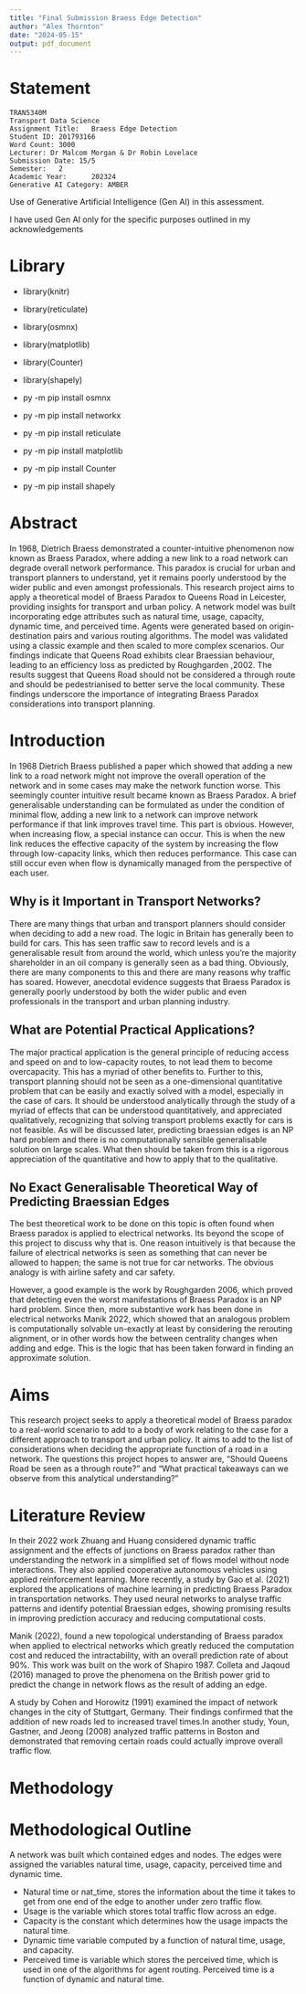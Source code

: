 ```yaml
---
title: "Final Submission Braess Edge Detection"
author: "Alex Thornton"
date: "2024-05-15"
output: pdf_document
---
```



# Statement {-}

```
TRAN5340M
Transport Data Science
Assignment Title:	Braess Edge Detection
Student ID: 201793166
Word Count:	3000	
Lecturer: Dr Malcom Morgan & Dr Robin Lovelace
Submission Date: 15/5		
Semester:	2			
Academic Year: 		202324
Generative AI Category: AMBER
```

Use of Generative Artificial Intelligence (Gen AI) in this assessment.

I have used Gen AI only for the specific purposes outlined in my acknowledgements

# Library 

- library(knitr)
- library(reticulate)
- library(osmnx)
- library(matplotlib)
- library(Counter)
- library(shapely)

- py -m pip install osmnx
- py -m pip install networkx
- py -m pip install reticulate
- py -m pip install matplotlib
- py -m pip install Counter
- py -m pip install shapely

# Abstract 
In 1968, Dietrich Braess demonstrated a counter-intuitive phenomenon now known as Braess Paradox, where adding a new link to a road network can degrade overall network performance. This paradox is crucial for urban and transport planners to understand, yet it remains poorly understood by the wider public and even amongst professionals. This research project aims to apply a theoretical model of Braess Paradox to Queens Road in Leicester, providing insights for transport and urban policy.
A network model was built incorporating edge attributes such as natural time, usage, capacity, dynamic time, and perceived time. Agents were generated based on origin-destination pairs and various routing algorithms. The model was validated using a classic example and then scaled to more complex scenarios. Our findings indicate that Queens Road exhibits clear Braessian behaviour, leading to an efficiency loss as predicted by Roughgarden ,2002.
The results suggest that Queens Road should not be considered a through route and should be pedestrianised to better serve the local community. These findings underscore the importance of integrating Braess Paradox considerations into transport planning. 

# Introduction 
In 1968 Dietrich Braess published a paper which showed that adding a new link to a road network might not improve the overall operation of the network and in some cases may make the network function worse. This seemingly counter intuitive result became known as Braess Paradox. 
A brief generalisable understanding can be formulated as under the condition of minimal flow, adding a new link to a network can improve network performance if that link improves travel time. This part is obvious. However, when increasing flow, a special instance can occur. This is when the new link reduces the effective capacity of the system by increasing the flow through low-capacity links, which then reduces performance. This case can still occur even when flow is dynamically managed from the perspective of each user.

## Why is it Important in Transport Networks? 

There are many things that urban and transport planners should consider when deciding to add a new road. The logic in Britain has generally been to build for cars. This has seen traffic saw to record levels and is a generalisable result from around the world, which unless you’re the majority shareholder in an oil company is generally seen as a bad thing.
Obviously, there are many components to this and there are many reasons why traffic has soared. However, anecdotal evidence suggests that Braess Paradox is generally poorly understood by both the wider public and even professionals in the transport and urban planning industry.

## What are Potential Practical Applications?

The major practical application is the general principle of reducing access and speed on and to low-capacity routes, to not lead them to become overcapacity. This has a myriad of other benefits to. Further to this, transport planning should not be seen as a one-dimensional quantitative problem that can be easily and exactly solved with a model, especially in the case of cars. It should be understood analytically through the study of a myriad of effects that can be understood quantitatively, and appreciated qualitatively, recognizing that solving transport problems exactly for cars is not feasible. As will be discussed later, predicting braessian edges is an NP hard problem and there is no computationally sensible generalisable solution on large scales. What then should be taken from this is a rigorous appreciation of the quantitative and how to apply that to the qualitative. 

## No Exact Generalisable Theoretical Way of Predicting Braessian Edges
The best theoretical work to be done on this topic is often found when Braess paradox is applied to electrical networks. Its beyond the scope of this project to discuss why that is. One reason intuitively is that because the failure of electrical networks is seen as something that can never be allowed to happen; the same is not true for car networks. The obvious analogy is with airline safety and car safety. 

However, a good example is the work by Roughgarden 2006, which proved that detecting even the worst manifestations of Braess Paradox is an NP hard problem. Since then, more substantive work has been done in electrical networks Manik 2022, which showed that an analogous problem is computationally solvable un-exactly at least by considering the rerouting alignment, or in other words how the between centrality changes when adding and edge. This is the logic that has been taken forward in finding an approximate solution. 

# Aims
This research project seeks to apply a theoretical model of Braess paradox to a real-world scenario to add to a body of work relating to the case for a different approach to transport and urban policy. It aims to add to the list of considerations when deciding the appropriate function of a road in a network. The questions this project hopes to answer are, “Should Queens Road be seen as a through route?” and “What practical takeaways can we observe from this analytical understanding?”

# Literature Review 
In their 2022 work Zhuang and Huang considered dynamic traffic assignment and the effects of junctions on Braess paradox rather than understanding the network in a simplified set of flows model without node interactions. They also applied cooperative autonomous vehicles using applied reinforcement learning. More recently, a study by Gao et al. (2021) explored the applications of machine learning in predicting Braess Paradox in transportation networks. They used neural networks to analyse traffic patterns and identify potential Braessian edges, showing promising results in improving prediction accuracy and reducing computational costs. 

Manik (2022), found a new topological understanding of Braess paradox when applied to electrical networks which greatly reduced the computation cost and reduced the intractability, with an overall prediction rate of about 90%. This work was built on the work of Shapiro 1987. Colleta and Jaqoud (2016) managed to prove the phenomena on the British power grid to predict the change in network flows as the result of adding an edge. 

A study by Cohen and Horowitz (1991) examined the impact of network changes in the city of Stuttgart, Germany. Their findings confirmed that the addition of new roads led to increased travel times.In another study, Youn, Gastner, and Jeong (2008) analyzed traffic patterns in Boston and demonstrated that removing certain roads could actually improve overall traffic flow. 

# Methodology
# Methodological Outline 
A network was built which contained edges and nodes. The edges were assigned the variables natural time, usage, capacity, perceived time and dynamic time.

 -	Natural time or nat_time, stores the information about the time it takes to get from one end of the edge to another under zero traffic flow. 
 -	Usage is the variable which stores total traffic flow across an edge.
 -	Capacity is the constant which determines how the usage impacts the natural time.
 -	Dynamic time variable computed by a function of natural time, usage, and capacity. 
 -	Perceived time is variable which stores the perceived time, which is used in one of the algorithms for agent routing. Perceived time is a function of dynamic and natural time. 
 
